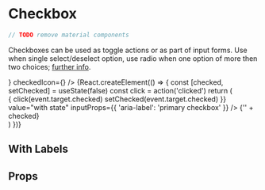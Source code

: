 
<Meta title="components|Checkbox" component={Checkbox} />

# Checkbox

```js
// TODO remove material components
```

Checkboxes can be used as toggle actions or as part of input forms.
Use when single select/deselect option, use radio when one option of more then two choices; [further info](https://www.nngroup.com/articles/checkboxes-vs-radio-buttons/).

<Preview>
  <Story name="checked">
    <Checkbox
      checked={true}
      onChange={action('checked')}
      value="checkedA"
      inputProps={{
        'aria-label': 'primary checkbox'
      }}
    />
  </Story>
  <Story name="primary checked">
    <Checkbox
      checked={false}
      value="checkedB"
      color="primary"
      inputProps={{
        'aria-label': 'secondary checkbox'
      }}
    />
  </Story>
  <Story name="uncontrolled checked">
    <Checkbox
      value="checkedC"
      inputProps={{
        'aria-label': 'uncontrolled-checkbox'
      }}
    />
  </Story>
  <Story name="disabled">
    <Checkbox
      disabled={true}
      value="checkedD"
      inputProps={{
        'aria-label': 'disabled checkbox'
      }}
    />
  </Story>
  <Story name="disabled checked">
    <Checkbox
      disabled={true}
      checked={true}
      value="checkedE"
      inputProps={{
        'aria-label': 'disabled checked checkbox'
      }}
    />
  </Story>
  <Story name="indeterminate">
    <Checkbox
      value="checkedF"
      indeterminate={true}
      inputProps={{
        'aria-label': 'indeterminate checkbox'
      }}
    />
  </Story>
  <Story name="default">
    <Checkbox
      defaultChecked={true}
      color="default"
      value="checkedG"
      inputProps={{
        'aria-label': 'checkbox with default color'
      }}
    />
  </Story>
  <Story name="custom icon">
    <Checkbox
      icon={<Icons.FavoriteBorder />}
      checkedIcon={<Icons.Favorite />}
    />
  </Story>
</Preview>

<Preview>
  <Story name="with state">
    {React.createElement(() => {
      const [checked, setChecked] = useState(false)
      const click = action('clicked')
      return (
        <div>
          <Checkbox
            checked={checked}
            onChange={event => {
              click(event.target.checked)
              setChecked(event.target.checked)
            }}
            value="with state"
            inputProps={{
              'aria-label': 'primary checkbox'
            }}
          />
          <Text>{'' + checked}</Text>
        </div>
      )
    })}
  </Story>
</Preview>

## With Labels

## Props

<Props of={Checkbox} />
